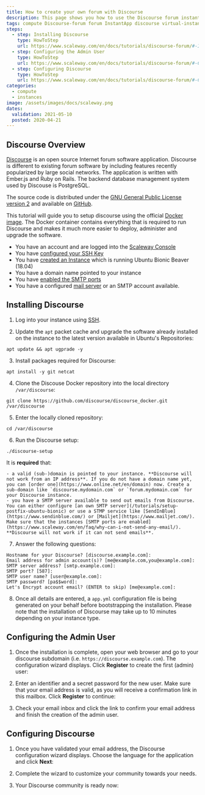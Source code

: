 ```yaml
---
title: How to create your own forum with Discourse
description: This page shows you how to use the Discourse forum instant app on your Virtual Instance.
tags: compute Discourse-forum forum InstantApp discourse virtual-instance
steps:
  - step: Installing Discourse
    type: HowToStep
    url: https://www.scaleway.com/en/docs/tutorials/discourse-forum/#-Installing-Discourse
  - step: Configuring the Admin User
    type: HowToStep
    url: https://www.scaleway.com/en/docs/tutorials/discourse-forum/#-Configuring-the-Admin-User
  - step: Configuring Discourse
    type: HowToStep
    url: https://www.scaleway.com/en/docs/tutorials/discourse-forum/#-Configuring-Discourse
categories:
  - compute
  - instances
image: /assets/images/docs/scaleway.png
dates:
  validation: 2021-05-10
  posted: 2020-04-21
---
```


## Discourse Overview

[Discourse](https://www.discourse.org) is an open source Internet forum software application. Discourse is different to existing forum software by including features recently popularized by large social networks. The application is written with Ember.js and Ruby on Rails. The backend database management system used by Discouse is PostgreSQL.

The source code is distributed under the [GNU General Public License version 2](https://www.gnu.org/licenses/old-licenses/gpl-2.0.html) and available on [GitHub](https://github.com/discourse/discourse).

This tutorial will guide you to setup discourse using the official [Docker image](https://github.com/discourse/discourse_docker). The Docker container contains everything that is required to run Discourse and makes it much more easier to deploy, administer and upgrade the software.

<Message type="requirement">

- You have an account and are logged into the [Scaleway Console](https://console.scaleway.com)
- You have [configured your SSH Key](/console/my-project/how-to/create-ssh-key)
- You have [created an Instance](/compute/instances/how-to/create-an-instance/) which is running Ubuntu Bionic Beaver (18.04)
- You have a domain name pointed to your instance
- You have [enabled the SMTP ports](https://www.scaleway.com/en/faq/why-can-i-not-send-any-email/)
- You have a configured [mail server](/tutorials/setup-postfix-ubuntu-bionic) or an SMTP account available.

</Message>

## Installing Discourse

1. Log into your instance using [SSH](/compute/instances/how-to/connect-to-instance).

2. Update the `apt` packet cache and upgrade the software already installed on the instance to the latest version available in Ubuntu's Repositories:

  ```
  apt update && apt ugprade -y
  ```

3. Install packages required for Discourse:

  ```
  apt install -y git netcat
  ```

4. Clone the Discouse Docker repository into the local directory `/var/discourse`:

  ```
  git clone https://github.com/discourse/discourse_docker.git /var/discourse
  ```

5. Enter the locally cloned repository:

  ```
  cd /var/discourse
  ```

6. Run the Discourse setup:

  ```
  ./discourse-setup
  ```

  <Message type="important">
  
  It is **required** that:

    - a valid (sub-)domain is pointed to your instance. **Discourse will not work from an IP address**. If you do not have a domain name yet, you can [order one](https://www.online.net/en/domain) now. Create a sub-domain like `discourse.mydomain.com` or `forum.mydomain.com` for your Discourse instance.
    - you have a SMTP server available to send out emails from Discourse. You can either configure [an own SMTP server](/tutorials/setup-postfix-ubuntu-bionic) or use a STMP service like [SendInBlue](https://www.sendinblue.com/) or [Mailjet](https://www.mailjet.com/). Make sure that the instances [SMTP ports are enabled](https://www.scaleway.com/en/faq/why-can-i-not-send-any-email/). **Discourse will not work if it can not send emails**.

  </Message>

7. Answer the following questions:

  ```
  Hostname for your Discourse? [discourse.example.com]:
  Email address for admin account(s)? [me@example.com,you@example.com]:
  SMTP server address? [smtp.example.com]:
  SMTP port? [587]:
  SMTP user name? [user@example.com]:
  SMTP password? [pa$$word]:
  Let's Encrypt account email? (ENTER to skip) [me@example.com]:
  ```

8. Once all details are entered, a `app.yml` configuration file is being generated on your behalf before bootstrapping the installation. Please note that the installation of Discourse may take up to 10 minutes depending on your instance type.

## Configuring the Admin User

1. Once the installation is complete, open your web browser and go to your discourse subdomain (i.e. `https://discourse.example.com`). The configuration wizard displays. Click **Register** to create the first (admin) user:

  <Lightbox src="scaleway-discourse01.png" alt="" />

2. Enter an identifier and a secret password for the new user. Make sure that your email address is valid, as you will receive a confirmation link in this mailbox. Click **Register** to continue:

  <Lightbox src="scaleway-discourse02.png" alt="" />

3. Check your email inbox and click the link to confirm your email address and finish the creation of the admin user.

## Configuring Discourse

1. Once you have validated your email address, the Discourse configuration wizard displays. Choose the language for the application and click **Next**:

  <Lightbox src="scaleway-discourse04.png" alt="" />

2. Complete the wizard to customize your community towards your needs.

3. Your Discourse community is ready now:

  <Lightbox src="scaleway-discourse05.png" alt="" />
